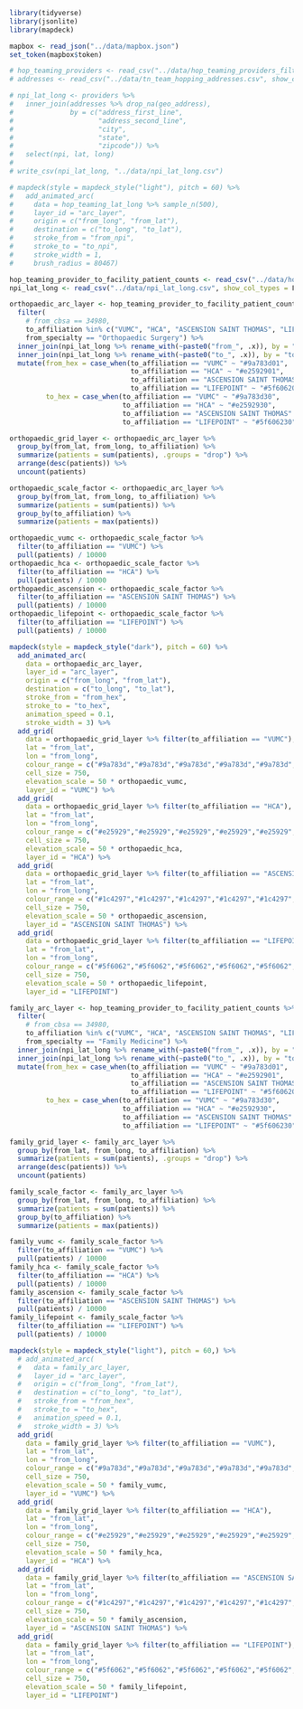 ```r
library(tidyverse)
library(jsonlite)
library(mapdeck)
```

```r
mapbox <- read_json("../data/mapbox.json")
set_token(mapbox$token)
```

```r
# hop_teaming_providers <- read_csv("../data/hop_teaming_providers_filtered.csv", show_col_types = F)
# addresses <- read_csv("../data/tn_team_hopping_addresses.csv", show_col_types = F)
```

```r
# npi_lat_long <- providers %>% 
#   inner_join(addresses %>% drop_na(geo_address),
#              by = c("address_first_line", 
#                     "address_second_line", 
#                     "city", 
#                     "state", 
#                     "zipcode")) %>%
#   select(npi, lat, long)
# 
# write_csv(npi_lat_long, "../data/npi_lat_long.csv")
```

```r
# mapdeck(style = mapdeck_style("light"), pitch = 60) %>%
#   add_animated_arc(
#     data = hop_teaming_lat_long %>% sample_n(500), 
#     layer_id = "arc_layer", 
#     origin = c("from_long", "from_lat"), 
#     destination = c("to_long", "to_lat"), 
#     stroke_from = "from_npi", 
#     stroke_to = "to_npi",
#     stroke_width = 1,
#     brush_radius = 80467)
```

```r
hop_teaming_provider_to_facility_patient_counts <- read_csv("../data/hop_teaming_provider_to_facility_patient_counts.csv", show_col_types = F)
npi_lat_long <- read_csv("../data/npi_lat_long.csv", show_col_types = F)
```

```r
orthopaedic_arc_layer <- hop_teaming_provider_to_facility_patient_counts %>% 
  filter(
    # from_cbsa == 34980,
    to_affiliation %in% c("VUMC", "HCA", "ASCENSION SAINT THOMAS", "LIFEPOINT", "CHS"),
    from_specialty == "Orthopaedic Surgery") %>%
  inner_join(npi_lat_long %>% rename_with(~paste0("from_", .x)), by = "from_npi") %>%
  inner_join(npi_lat_long %>% rename_with(~paste0("to_", .x)), by = "to_npi") %>%
  mutate(from_hex = case_when(to_affiliation == "VUMC" ~ "#9a783d01",
                              to_affiliation == "HCA" ~ "#e2592901",
                              to_affiliation == "ASCENSION SAINT THOMAS" ~ "#1c429701",
                              to_affiliation == "LIFEPOINT" ~ "#5f606201"),
         to_hex = case_when(to_affiliation == "VUMC" ~ "#9a783d30",
                            to_affiliation == "HCA" ~ "#e2592930",
                            to_affiliation == "ASCENSION SAINT THOMAS" ~ "#1c429730",
                            to_affiliation == "LIFEPOINT" ~ "#5f606230"))
```

```r
orthopaedic_grid_layer <- orthopaedic_arc_layer %>% 
  group_by(from_lat, from_long, to_affiliation) %>%
  summarize(patients = sum(patients), .groups = "drop") %>%
  arrange(desc(patients)) %>%
  uncount(patients)
```

```r
orthopaedic_scale_factor <- orthopaedic_arc_layer %>% 
  group_by(from_lat, from_long, to_affiliation) %>%
  summarize(patients = sum(patients)) %>%
  group_by(to_affiliation) %>%
  summarize(patients = max(patients))

orthopaedic_vumc <- orthopaedic_scale_factor %>% 
  filter(to_affiliation == "VUMC") %>% 
  pull(patients) / 10000
orthopaedic_hca <- orthopaedic_scale_factor %>% 
  filter(to_affiliation == "HCA") %>% 
  pull(patients) / 10000
orthopaedic_ascension <- orthopaedic_scale_factor %>% 
  filter(to_affiliation == "ASCENSION SAINT THOMAS") %>% 
  pull(patients) / 10000
orthopaedic_lifepoint <- orthopaedic_scale_factor %>% 
  filter(to_affiliation == "LIFEPOINT") %>% 
  pull(patients) / 10000
```

```r
mapdeck(style = mapdeck_style("dark"), pitch = 60) %>%
  add_animated_arc(
    data = orthopaedic_arc_layer,
    layer_id = "arc_layer",
    origin = c("from_long", "from_lat"),
    destination = c("to_long", "to_lat"),
    stroke_from = "from_hex",
    stroke_to = "to_hex",
    animation_speed = 0.1,
    stroke_width = 3) %>%
  add_grid(
    data = orthopaedic_grid_layer %>% filter(to_affiliation == "VUMC"),
    lat = "from_lat",
    lon = "from_long",
    colour_range = c("#9a783d","#9a783d","#9a783d","#9a783d","#9a783d","#9a783d"),
    cell_size = 750,
    elevation_scale = 50 * orthopaedic_vumc,
    layer_id = "VUMC") %>%
  add_grid(
    data = orthopaedic_grid_layer %>% filter(to_affiliation == "HCA"),
    lat = "from_lat",
    lon = "from_long",
    colour_range = c("#e25929","#e25929","#e25929","#e25929","#e25929","#e25929"),
    cell_size = 750,
    elevation_scale = 50 * orthopaedic_hca,
    layer_id = "HCA") %>%
  add_grid(
    data = orthopaedic_grid_layer %>% filter(to_affiliation == "ASCENSION SAINT THOMAS"),
    lat = "from_lat",
    lon = "from_long",
    colour_range = c("#1c4297","#1c4297","#1c4297","#1c4297","#1c4297","#1c4297"),
    cell_size = 750,
    elevation_scale = 50 * orthopaedic_ascension,
    layer_id = "ASCENSION SAINT THOMAS") %>%
  add_grid(
    data = orthopaedic_grid_layer %>% filter(to_affiliation == "LIFEPOINT"),
    lat = "from_lat",
    lon = "from_long",
    colour_range = c("#5f6062","#5f6062","#5f6062","#5f6062","#5f6062","#5f6062"),
    cell_size = 750,
    elevation_scale = 50 * orthopaedic_lifepoint,
    layer_id = "LIFEPOINT")
```

```r
family_arc_layer <- hop_teaming_provider_to_facility_patient_counts %>% 
  filter(
    # from_cbsa == 34980,
    to_affiliation %in% c("VUMC", "HCA", "ASCENSION SAINT THOMAS", "LIFEPOINT"),
    from_specialty == "Family Medicine") %>%
  inner_join(npi_lat_long %>% rename_with(~paste0("from_", .x)), by = "from_npi") %>%
  inner_join(npi_lat_long %>% rename_with(~paste0("to_", .x)), by = "to_npi") %>%
  mutate(from_hex = case_when(to_affiliation == "VUMC" ~ "#9a783d01",
                              to_affiliation == "HCA" ~ "#e2592901",
                              to_affiliation == "ASCENSION SAINT THOMAS" ~ "#1c429701",
                              to_affiliation == "LIFEPOINT" ~ "#5f606201"),
         to_hex = case_when(to_affiliation == "VUMC" ~ "#9a783d30",
                            to_affiliation == "HCA" ~ "#e2592930",
                            to_affiliation == "ASCENSION SAINT THOMAS" ~ "#1c429730",
                            to_affiliation == "LIFEPOINT" ~ "#5f606230"))
```

```r
family_grid_layer <- family_arc_layer %>% 
  group_by(from_lat, from_long, to_affiliation) %>%
  summarize(patients = sum(patients), .groups = "drop") %>%
  arrange(desc(patients)) %>%
  uncount(patients)
```

```r
family_scale_factor <- family_arc_layer %>% 
  group_by(from_lat, from_long, to_affiliation) %>%
  summarize(patients = sum(patients)) %>%
  group_by(to_affiliation) %>%
  summarize(patients = max(patients))

family_vumc <- family_scale_factor %>% 
  filter(to_affiliation == "VUMC") %>% 
  pull(patients) / 10000
family_hca <- family_scale_factor %>% 
  filter(to_affiliation == "HCA") %>% 
  pull(patients) / 10000
family_ascension <- family_scale_factor %>% 
  filter(to_affiliation == "ASCENSION SAINT THOMAS") %>% 
  pull(patients) / 10000
family_lifepoint <- family_scale_factor %>% 
  filter(to_affiliation == "LIFEPOINT") %>% 
  pull(patients) / 10000
```

```r
mapdeck(style = mapdeck_style("light"), pitch = 60,) %>%
  # add_animated_arc(
  #   data = family_arc_layer,
  #   layer_id = "arc_layer",
  #   origin = c("from_long", "from_lat"),
  #   destination = c("to_long", "to_lat"),
  #   stroke_from = "from_hex",
  #   stroke_to = "to_hex",
  #   animation_speed = 0.1,
  #   stroke_width = 3) %>%
  add_grid(
    data = family_grid_layer %>% filter(to_affiliation == "VUMC"),
    lat = "from_lat",
    lon = "from_long",
    colour_range = c("#9a783d","#9a783d","#9a783d","#9a783d","#9a783d","#9a783d"),
    cell_size = 750,
    elevation_scale = 50 * family_vumc,
    layer_id = "VUMC") %>%
  add_grid(
    data = family_grid_layer %>% filter(to_affiliation == "HCA"),
    lat = "from_lat",
    lon = "from_long",
    colour_range = c("#e25929","#e25929","#e25929","#e25929","#e25929","#e25929"),
    cell_size = 750,
    elevation_scale = 50 * family_hca,
    layer_id = "HCA") %>%
  add_grid(
    data = family_grid_layer %>% filter(to_affiliation == "ASCENSION SAINT THOMAS"),
    lat = "from_lat",
    lon = "from_long",
    colour_range = c("#1c4297","#1c4297","#1c4297","#1c4297","#1c4297","#1c4297"),
    cell_size = 750,
    elevation_scale = 50 * family_ascension,
    layer_id = "ASCENSION SAINT THOMAS") %>%
  add_grid(
    data = family_grid_layer %>% filter(to_affiliation == "LIFEPOINT"),
    lat = "from_lat",
    lon = "from_long",
    colour_range = c("#5f6062","#5f6062","#5f6062","#5f6062","#5f6062","#5f6062"),
    cell_size = 750,
    elevation_scale = 50 * family_lifepoint,
    layer_id = "LIFEPOINT")
```